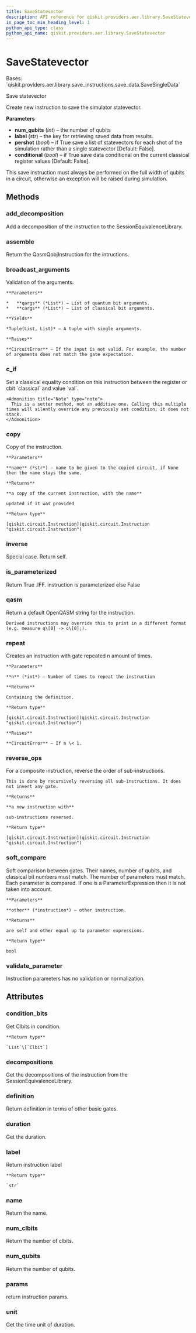 ```yaml
---
title: SaveStatevector
description: API reference for qiskit.providers.aer.library.SaveStatevector
in_page_toc_min_heading_level: 1
python_api_type: class
python_api_name: qiskit.providers.aer.library.SaveStatevector
---
```


# SaveStatevector

<Class id="qiskit.providers.aer.library.SaveStatevector" github="https://github.com/qiskit/qiskit-aer/tree/stable/0.10/qiskit/providers/aer/library/save_instructions/save_statevector.py" signature="SaveStatevector(num_qubits, label='statevector', pershot=False, conditional=False)">
  Bases: `qiskit.providers.aer.library.save_instructions.save_data.SaveSingleData`

  Save statevector

  Create new instruction to save the simulator statevector.

  **Parameters**

  *   **num\_qubits** (*int*) – the number of qubits
  *   **label** (*str*) – the key for retrieving saved data from results.
  *   **pershot** (*bool*) – if True save a list of statevectors for each shot of the simulation rather than a single statevector \[Default: False].
  *   **conditional** (*bool*) – if True save data conditional on the current classical register values \[Default: False].

  <Admonition title="Note" type="note">
    This save instruction must always be performed on the full width of qubits in a circuit, otherwise an exception will be raised during simulation.
  </Admonition>

  ## Methods

  ### add\_decomposition

  <Function id="qiskit.providers.aer.library.SaveStatevector.add_decomposition" name="add_decomposition" signature="SaveStatevector.add_decomposition(decomposition)">
    Add a decomposition of the instruction to the SessionEquivalenceLibrary.
  </Function>

  ### assemble

  <Function id="qiskit.providers.aer.library.SaveStatevector.assemble" name="assemble" signature="SaveStatevector.assemble()">
    Return the QasmQobjInstruction for the intructions.
  </Function>

  ### broadcast\_arguments

  <Function id="qiskit.providers.aer.library.SaveStatevector.broadcast_arguments" name="broadcast_arguments" signature="SaveStatevector.broadcast_arguments(qargs, cargs)">
    Validation of the arguments.

    **Parameters**

    *   **qargs** (*List*) – List of quantum bit arguments.
    *   **cargs** (*List*) – List of classical bit arguments.

    **Yields**

    *Tuple(List, List)* – A tuple with single arguments.

    **Raises**

    **CircuitError** – If the input is not valid. For example, the number of arguments does not match the gate expectation.
  </Function>

  ### c\_if

  <Function id="qiskit.providers.aer.library.SaveStatevector.c_if" name="c_if" signature="SaveStatevector.c_if(classical, val)">
    Set a classical equality condition on this instruction between the register or cbit `classical` and value `val`.

    <Admonition title="Note" type="note">
      This is a setter method, not an additive one. Calling this multiple times will silently override any previously set condition; it does not stack.
    </Admonition>
  </Function>

  ### copy

  <Function id="qiskit.providers.aer.library.SaveStatevector.copy" name="copy" signature="SaveStatevector.copy(name=None)">
    Copy of the instruction.

    **Parameters**

    **name** (*str*) – name to be given to the copied circuit, if None then the name stays the same.

    **Returns**

    **a copy of the current instruction, with the name**

    updated if it was provided

    **Return type**

    [qiskit.circuit.Instruction](qiskit.circuit.Instruction "qiskit.circuit.Instruction")
  </Function>

  ### inverse

  <Function id="qiskit.providers.aer.library.SaveStatevector.inverse" name="inverse" signature="SaveStatevector.inverse()">
    Special case. Return self.
  </Function>

  ### is\_parameterized

  <Function id="qiskit.providers.aer.library.SaveStatevector.is_parameterized" name="is_parameterized" signature="SaveStatevector.is_parameterized()">
    Return True .IFF. instruction is parameterized else False
  </Function>

  ### qasm

  <Function id="qiskit.providers.aer.library.SaveStatevector.qasm" name="qasm" signature="SaveStatevector.qasm()">
    Return a default OpenQASM string for the instruction.

    Derived instructions may override this to print in a different format (e.g. measure q\[0] -> c\[0];).
  </Function>

  ### repeat

  <Function id="qiskit.providers.aer.library.SaveStatevector.repeat" name="repeat" signature="SaveStatevector.repeat(n)">
    Creates an instruction with gate repeated n amount of times.

    **Parameters**

    **n** (*int*) – Number of times to repeat the instruction

    **Returns**

    Containing the definition.

    **Return type**

    [qiskit.circuit.Instruction](qiskit.circuit.Instruction "qiskit.circuit.Instruction")

    **Raises**

    **CircuitError** – If n \< 1.
  </Function>

  ### reverse\_ops

  <Function id="qiskit.providers.aer.library.SaveStatevector.reverse_ops" name="reverse_ops" signature="SaveStatevector.reverse_ops()">
    For a composite instruction, reverse the order of sub-instructions.

    This is done by recursively reversing all sub-instructions. It does not invert any gate.

    **Returns**

    **a new instruction with**

    sub-instructions reversed.

    **Return type**

    [qiskit.circuit.Instruction](qiskit.circuit.Instruction "qiskit.circuit.Instruction")
  </Function>

  ### soft\_compare

  <Function id="qiskit.providers.aer.library.SaveStatevector.soft_compare" name="soft_compare" signature="SaveStatevector.soft_compare(other)">
    Soft comparison between gates. Their names, number of qubits, and classical bit numbers must match. The number of parameters must match. Each parameter is compared. If one is a ParameterExpression then it is not taken into account.

    **Parameters**

    **other** (*instruction*) – other instruction.

    **Returns**

    are self and other equal up to parameter expressions.

    **Return type**

    bool
  </Function>

  ### validate\_parameter

  <Function id="qiskit.providers.aer.library.SaveStatevector.validate_parameter" name="validate_parameter" signature="SaveStatevector.validate_parameter(parameter)">
    Instruction parameters has no validation or normalization.
  </Function>

  ## Attributes

  ### condition\_bits

  <Attribute id="qiskit.providers.aer.library.SaveStatevector.condition_bits" name="condition_bits">
    Get Clbits in condition.

    **Return type**

    `List`\[`Clbit`]
  </Attribute>

  ### decompositions

  <Attribute id="qiskit.providers.aer.library.SaveStatevector.decompositions" name="decompositions">
    Get the decompositions of the instruction from the SessionEquivalenceLibrary.
  </Attribute>

  ### definition

  <Attribute id="qiskit.providers.aer.library.SaveStatevector.definition" name="definition">
    Return definition in terms of other basic gates.
  </Attribute>

  ### duration

  <Attribute id="qiskit.providers.aer.library.SaveStatevector.duration" name="duration">
    Get the duration.
  </Attribute>

  ### label

  <Attribute id="qiskit.providers.aer.library.SaveStatevector.label" name="label">
    Return instruction label

    **Return type**

    `str`
  </Attribute>

  ### name

  <Attribute id="qiskit.providers.aer.library.SaveStatevector.name" name="name">
    Return the name.
  </Attribute>

  ### num\_clbits

  <Attribute id="qiskit.providers.aer.library.SaveStatevector.num_clbits" name="num_clbits">
    Return the number of clbits.
  </Attribute>

  ### num\_qubits

  <Attribute id="qiskit.providers.aer.library.SaveStatevector.num_qubits" name="num_qubits">
    Return the number of qubits.
  </Attribute>

  ### params

  <Attribute id="qiskit.providers.aer.library.SaveStatevector.params" name="params">
    return instruction params.
  </Attribute>

  ### unit

  <Attribute id="qiskit.providers.aer.library.SaveStatevector.unit" name="unit">
    Get the time unit of duration.
  </Attribute>
</Class>


